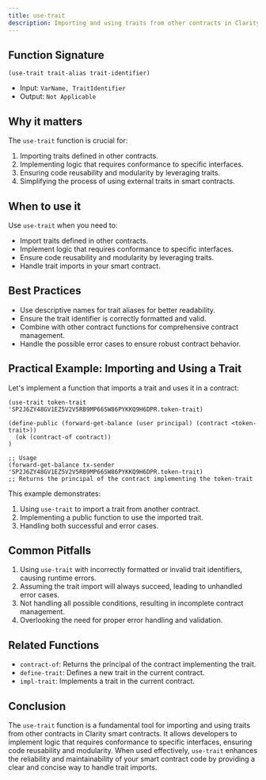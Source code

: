 ```yaml
---
title: use-trait
description: Importing and using traits from other contracts in Clarity smart contracts.
---
```


## Function Signature

```clarity
(use-trait trait-alias trait-identifier)
```

- Input: `VarName, TraitIdentifier`
- Output: `Not Applicable`

## Why it matters

The `use-trait` function is crucial for:

1. Importing traits defined in other contracts.
2. Implementing logic that requires conformance to specific interfaces.
3. Ensuring code reusability and modularity by leveraging traits.
4. Simplifying the process of using external traits in smart contracts.

## When to use it

Use `use-trait` when you need to:

- Import traits defined in other contracts.
- Implement logic that requires conformance to specific interfaces.
- Ensure code reusability and modularity by leveraging traits.
- Handle trait imports in your smart contract.

## Best Practices

- Use descriptive names for trait aliases for better readability.
- Ensure the trait identifier is correctly formatted and valid.
- Combine with other contract functions for comprehensive contract management.
- Handle the possible error cases to ensure robust contract behavior.

## Practical Example: Importing and Using a Trait

Let's implement a function that imports a trait and uses it in a contract:

```clarity
(use-trait token-trait 'SP2J6ZY48GV1EZ5V2V5RB9MP66SW86PYKKQ9H6DPR.token-trait)

(define-public (forward-get-balance (user principal) (contract <token-trait>))
  (ok (contract-of contract))
)

;; Usage
(forward-get-balance tx-sender 'SP2J6ZY48GV1EZ5V2V5RB9MP66SW86PYKKQ9H6DPR.token-trait)
;; Returns the principal of the contract implementing the token-trait
```

This example demonstrates:
1. Using `use-trait` to import a trait from another contract.
2. Implementing a public function to use the imported trait.
3. Handling both successful and error cases.

## Common Pitfalls

1. Using `use-trait` with incorrectly formatted or invalid trait identifiers, causing runtime errors.
2. Assuming the trait import will always succeed, leading to unhandled error cases.
3. Not handling all possible conditions, resulting in incomplete contract management.
4. Overlooking the need for proper error handling and validation.

## Related Functions

- `contract-of`: Returns the principal of the contract implementing the trait.
- `define-trait`: Defines a new trait in the current contract.
- `impl-trait`: Implements a trait in the current contract.

## Conclusion

The `use-trait` function is a fundamental tool for importing and using traits from other contracts in Clarity smart contracts. It allows developers to implement logic that requires conformance to specific interfaces, ensuring code reusability and modularity. When used effectively, `use-trait` enhances the reliability and maintainability of your smart contract code by providing a clear and concise way to handle trait imports.